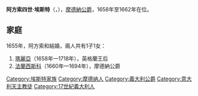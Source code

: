 {{Multiple issues|
{{Expand language|1=en|time=2020-12-22T14:15:31+00:00}}
{{Unreferenced|time=2020-12-22T14:15:31+00:00}}
}}
{{Infobox royalty
| name        = 阿方索四世·埃斯特
| image       = Justus Sustermans - Portrait of Alfonso IV d'Este.jpg
| succession  = 摩德納公爵
| reign       = 1658年10月14日 — 1662年7月16日
| predecessor = [[法蘭西斯科一世·埃斯特|法蘭西斯科一世]]
| successor   = [[法蘭西斯科二世·埃斯特|法蘭西斯科二世]]
| birth_date  = {{birth date|1634|10|14|df=y}}
| birth_place = [[摩德納|摩德納]]
| death_date  = {{death date and age|1662|07|16|1634|10|14|df=y}}
| death_place = 摩德納
| house       = [[埃斯特家族|埃斯特家族]]
| father      = [[法蘭西斯科一世·埃斯特|法蘭西斯科一世]]
| mother      = [[瑪麗亞·法爾內塞|瑪麗亞·法爾內塞]]
| religion    = [[羅馬天主教|羅馬天主教]]
}}
'''阿方索四世·埃斯特'''（{{lang-it|Alfonso IV d'Este}}，{{bd|1634年|10月14日|1662年|7月16日}}），[[費拉拉和摩德納公爵列表|摩德納公爵]]，1658年至1662年在位。

== 家庭 ==
1655年，阿方索和{{le|蘿拉·馬蒂諾齊|Laura Martinozzi}}結婚，兩人共有1子1女：
# [[摩德納的瑪麗|瑪麗亞]]（1658年—1718年），英格蘭王后
# [[法蘭西斯科二世·埃斯特|法蘭西斯科]]（1660年—1694年），摩德納公爵

[[Category:埃斯特家族|Category:埃斯特家族]]
[[Category:摩德纳人|Category:摩德纳人]]
[[Category:義大利公爵|Category:義大利公爵]]
[[Category:意大利天主教徒|Category:意大利天主教徒]]
[[Category:17世紀義大利人|Category:17世紀義大利人]]